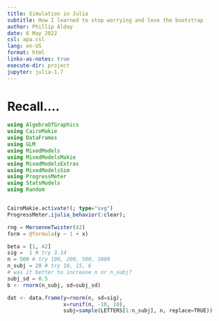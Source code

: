 ```yaml
---
title: Simulation in Julia
subtitle: How I learned to stop worrying and love the bootstrap
author: Phillip Alday
date: 6 May 2022
csl: apa.csl
lang: en-US
format: html
links-as-notes: true
execute-dir: project
jupyter: julia-1.7
---
```


# Recall....

```julia
using AlgebraOfGraphics
using CairoMakie
using DataFrames
using GLM
using MixedModels
using MixedModelsMakie
using MixedModelsExtras
using MixedModelsSim
using ProgressMeter
using StatsModels
using Random


CairoMakie.activate!(; type="svg")
ProgressMeter.ijulia_behavior(:clear);
```


```julia
rng = MersenneTwister(42)
form = @formula(y ~ 1 + x)

beta = [1, 42]
sig =  1 # try 3.14
n = 500 # try 100, 200, 500, 1000
n_subj = 20 # try 10, 15, 6
# was it better to increase n or n_subj?
subj_sd = 0.5
b <- rnorm(n_subj, sd=subj_sd)

dat <- data.frame(y=rnorm(n, sd=sig),
                  x=runif(n, -10, 10),
                  subj=sample(LETTERS[1:n_subj], n, replace=TRUE))

```
